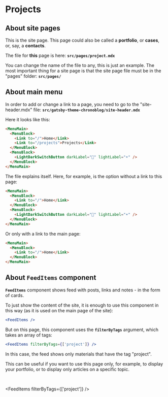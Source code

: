 # Projects

## About site pages

This is the site page. This page could also be called a **portfolio**, or **cases**, or, say, a **contacts**.

The file for **this** page is here: **`src/pages/project.mdx`**

You can change the name of the file to any, this is just an example. The most important thing for a site page is that the site page file must be in the "pages" folder: **`src/pages/`**

## About main menu

In order to add or change a link to a page, you need to go to the "site-header.mdx" file: **`src/gatsby-theme-chronoblog/site-header.mdx`**

Here it looks like this:

```md
<MenuMain>
  <MenuBlock>
    <Link to="/">Home</Link>
    <Link to="/projects">Projects</Link>
  </MenuBlock>
  <MenuBlock>
    <LightDarkSwitchButton darkLabel="🌙" lightLabel="☀️" />
  </MenuBlock>
</MenuMain>
```

The file explains itself. Here, for example, is the option without a link to this page:

```md
<MenuMain>
  <MenuBlock>
    <Link to="/">Home</Link>
  </MenuBlock>
  <MenuBlock>
    <LightDarkSwitchButton darkLabel="🌙" lightLabel="☀️" />
  </MenuBlock>
</MenuMain>
```

Or only with a link to the main page:

```md
<MenuMain>
  <MenuBlock>
    <Link to="/">Home</Link>
  </MenuBlock>
</MenuMain>
```

## About `FeedItems` component

**`FeedItems`** component shows feed with posts, links and notes - in the form of cards.

To just show the content of the site, it is enough to use this component in this way (as it is used on the main page of the site):

```jsx
<FeedItems />
```

But on this page, this component uses the **`filterByTags`** argument, which takes an array of tags:

```jsx
<FeedItems filterByTags={['project']} />
```

In this case, the feed shows only materials that have the tag "project".

This can be useful if you want to use this page only, for example, to display your portfolio, or to display only articles on a specific topic.

<p>&nbsp;</p>

<FeedItems filterByTags={['project']} />
